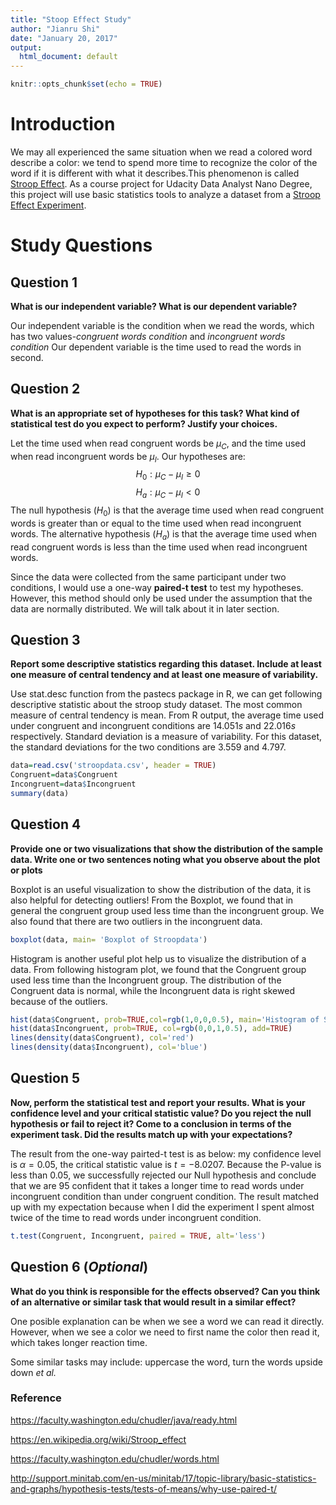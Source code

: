 ```yaml
---
title: "Stoop Effect Study"
author: "Jianru Shi"
date: "January 20, 2017"
output:
  html_document: default
---
```


```r
knitr::opts_chunk$set(echo = TRUE)
```

# Introduction 

We may all experienced the same situation when we read a colored word describe a color: we tend to spend more time to recognize the color of the word if it is different with what it describes.This phenomenon is called [Stroop Effect](https://en.wikipedia.org/wiki/Stroop_effect). As a course project for Udacity Data Analyst Nano Degree, this project will use basic statistics tools to analyze a dataset from a [Stroop Effect Experiment](https://faculty.washington.edu/chudler/java/ready.html). 

# Study Questions
## Question 1 

**What is our independent variable? What is our dependent variable?**

Our independent variable is the condition when we read the words, which has two values-*congruent words condition* and *incongruent words condition*
Our dependent variable is the time used to read the words in second.

## Question 2

**What is an appropriate set of hypotheses for this task? What kind of statistical test do you expect to perform? Justify your choices.**

Let the time used when read congruent words be $\mu_C$, and the time used when read incongruent words be $\mu_I$. Our hypotheses are:
$$H_0: \mu_C-\mu_I \ge 0$$ 
$$H_a: \mu_C-\mu_I < 0 $$
The null hypothesis ($H_0$) is that the average time used when read congruent words is greater than or equal to the time used when read incongruent words. The alternative hypothesis ($H_a$) is that the average time used when read congruent words is less than the time used when read incongruent words.

Since the data were collected from the same participant under two conditions, I would use a one-way **paired-t test** to test my hypotheses. However, this method should only be used under the assumption that the data are normally distributed. We will talk about it in later section. 

## Question 3 

**Report some descriptive statistics regarding this dataset. Include at least one measure of central tendency and at least one measure of variability.**

Use stat.desc function from the pastecs package in R, we can get following descriptive statistic about the stroop study dataset. The most common measure of central tendency is mean. From R output, the average time used under congruent and incongruent conditions are $14.051s$ and $22.016s$ respectively. Standard deviation is a measure of variability. For this dataset, the standard deviations for the two conditions are $3.559$ and $4.797$. 

```r
data=read.csv('stroopdata.csv', header = TRUE)
Congruent=data$Congruent
Incongruent=data$Incongruent
summary(data)
```

## Question 4

**Provide one or two visualizations that show the distribution of the sample data. Write one or two sentences noting what you observe about the plot or plots**

Boxplot is an useful visualization to show the distribution of the data, it is also helpful for detecting outliers! From the Boxplot, we found that in general the congruent group used less time than the incongruent group. We also found that there are two outliers in the incongruent data. 

```r
boxplot(data, main= 'Boxplot of Stroopdata')
```

Histogram is another useful plot help us to visualize the distribution of a data. From following histogram plot, we found that the Congruent group used less time than the Incongruent group. The distribution of the Congruent data is normal, while the Incongruent data is right skewed because of the outliers.  

```r
hist(data$Congruent, prob=TRUE,col=rgb(1,0,0,0.5), main='Histogram of Stroopdata',xlim=c(5,40), xlab='Congruent (Red) vs. Incongruent (Blue)')
hist(data$Incongruent, prob=TRUE, col=rgb(0,0,1,0.5), add=TRUE)
lines(density(data$Congruent), col='red')
lines(density(data$Incongruent), col='blue')
```


## Question 5

**Now, perform the statistical test and report your results. What is your confidence level and your critical statistic value? Do you reject the null hypothesis or fail to reject it? Come to a conclusion in terms of the experiment task. Did the results match up with your expectations?**

The result from the one-way pairted-t test is as below: my confidence level is $\alpha =0.05$, the critical statistic value is $t=-8.0207$. Because the P-value is less than $0.05$, we successfully rejected our Null hypothesis and conclude that we are $95%$ confident that it takes a longer time to read words under incongruent condition than under congruent condition. The result matched up with my expectation because when I did the experiment I spent almost twice of the time to read words under incongruent condition. 

```r
t.test(Congruent, Incongruent, paired = TRUE, alt='less')
```

## Question 6 (*Optional*)

**What do you think is responsible for the effects observed? Can you think of an alternative or similar task that would result in a similar effect? **

One posible explanation can be when we see a word we can read it directly. However, when we see a color we need to first name the color then read it, which takes longer reaction time. 

Some similar tasks may include: uppercase the word, turn the words upside down *et al.* 


### Reference 

<https://faculty.washington.edu/chudler/java/ready.html>

<https://en.wikipedia.org/wiki/Stroop_effect>

<https://faculty.washington.edu/chudler/words.html>

<http://support.minitab.com/en-us/minitab/17/topic-library/basic-statistics-and-graphs/hypothesis-tests/tests-of-means/why-use-paired-t/>





